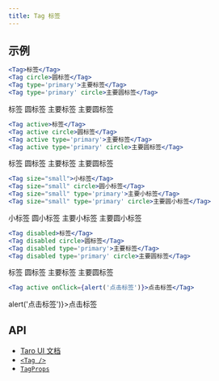 ```yaml
---
title: Tag 标签
---
```


## 示例


```jsx title="基础"
<Tag>标签</Tag>
<Tag circle>圆标签</Tag>
<Tag type='primary'>主要标签</Tag>
<Tag type='primary' circle>主要圆标签</Tag>
```

<UI>
    <Tag>标签</Tag>
    <Tag circle>圆标签</Tag>
    <Tag type="primary">主要标签</Tag>
    <Tag type="primary" circle>
        主要圆标签
    </Tag>
</UI>

```jsx title="激活"
<Tag active>标签</Tag>
<Tag active circle>圆标签</Tag>
<Tag active type='primary'>主要标签</Tag>
<Tag active type='primary' circle>主要圆标签</Tag>
```

<UI>
    <Tag active>标签</Tag>
    <Tag active circle>
        圆标签
    </Tag>
    <Tag active type="primary">
        主要标签
    </Tag>
    <Tag active type="primary" circle>
        主要圆标签
    </Tag>
</UI>

```jsx title="小标签"
<Tag size="small">小标签</Tag>
<Tag size="small" circle>圆小标签</Tag>
<Tag size="small" type='primary'>主要小标签</Tag>
<Tag size="small" type='primary' circle>主要圆小标签</Tag>
```

<UI>
    <Tag size="small">小标签</Tag>
    <Tag size="small" circle>
        圆小标签
    </Tag>
    <Tag size="small" type="primary">
        主要小标签
    </Tag>
    <Tag size="small" type="primary" circle>
        主要圆小标签
    </Tag>
</UI>

```jsx title="禁用"
<Tag disabled>标签</Tag>
<Tag disabled circle>圆标签</Tag>
<Tag disabled type='primary'>主要标签</Tag>
<Tag disabled type='primary' circle>主要圆标签</Tag>
```

<UI>
    <Tag disabled>标签</Tag>
    <Tag disabled circle>
        圆标签
    </Tag>
    <Tag disabled type="primary">
        主要标签
    </Tag>
    <Tag disabled type="primary" circle>
        主要圆标签
    </Tag>
</UI>

```jsx title="点击"
<Tag active onClick={alert('点击标签')}>点击标签</Tag>
```

<UI>
    <Tag active onClick={() => alert('点击标签')}>点击标签</Tag>
</UI>

## API

-   [Taro UI 文档](https://taro-ui.jd.com/#/docs/tag)
-   [`<Tag />`](../modules/_tag_.md)
-   [`TagProps`](../interfaces/_tag_.tagprops.md)
